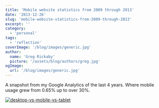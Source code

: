 ```yaml
---
title: 'Mobile website statistics from 2009 through 2013'
date: '2013-12-26'
slug: 'mobile-website-statistics-from-2009-through-2013'
excerpt: ''
category:
  - 'personal'
tags:
  - 'reflection'
coverImage: '/blog/images/generic.jpg'
author:
  name: 'Greg Rickaby'
  picture: '/assets/blog/authors/greg.jpg'
ogImage:
  url: '/blog/images/generic.jpg'
---
```


A snapshot from my Google Analytics of the last 4 years. Where mobile usage grew from 0.65% up to over 30%.

[![desktop-vs-mobile-vs-tablet](/blog/images/desktop-vs-mobile-vs-tablet.png)](https://gregrickaby.com/wp-content/uploads/2013/12/desktop-vs-mobile-vs-tablet.png)
